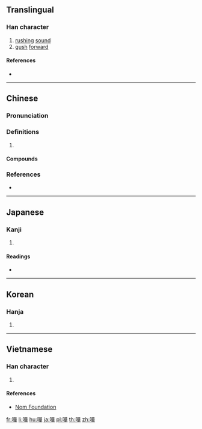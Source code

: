 {{also|哗|譁}}
==Translingual==

===Han character===
{{Han char|rn=30|rad=口|as=10|sn=13|four=64054|canj=RTMJ|ids=⿰口華}}

# [[rush]]ing [[sound]]
# [[gush]] [[forward]]

====References====
* {{Han ref|kx=0206.210|dkj=04235|hdz=10665.050|uh=5629|ud=22057|bh=BC4D|bd=48205}}

----

==Chinese==
{{zh-forms|s=哗}}

===Pronunciation===
{{zh-pron
|m=huá
|c=jip6,waa4,waa1,faa1
|mn=hōa
|oc=y
|cat=
}}

===Definitions===
{{zh-hanzi}}

# {{rfdef|zh}}

====Compounds====
{{zh-der|嘩啦|嘩啦啦|嘩喇喇|白嘩嘩|稀里嘩啦}}

===References===
* {{R:yue:Hanzi}}

----

==Japanese==

===Kanji===
{{ja-kanji|grade=n|rs=口10}}

# {{defn|lang=ja|sort=口10}}

====Readings====
* {{ja-readings|on=[[か]] (ka), [[け]] (ke)|kun=[[あきら]] (akira)}}

----

==Korean==

===Hanja===
{{ko-hanja|hangeul=화|rv=hwa|mr=hwa}}

# {{defn|lang=ko|sort=口10}}

----

==Vietnamese==

===Han character===
{{vi-hantu|[[hoa]]|rs=口10}}

# {{defn|lang=vi|sort=口10}}

====References====
* [http://nomfoundation.org/common/nom_details.php?codepoint=5629 Nom Foundation]

[[fr:嘩]]
[[li:嘩]]
[[hu:嘩]]
[[ja:嘩]]
[[pl:嘩]]
[[th:嘩]]
[[zh:嘩]]